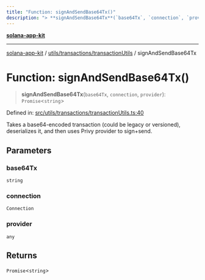 ```yaml
---
title: "Function: signAndSendBase64Tx()"
description: "> **signAndSendBase64Tx**(`base64Tx`, `connection`, `provider`): `Promise`\<`string`\>"
---
```


[**solana-app-kit**](../../../../README.mdx)

***

[solana-app-kit](../../../../README.mdx) / [utils/transactions/transactionUtils](../README.mdx) / signAndSendBase64Tx

# Function: signAndSendBase64Tx()

> **signAndSendBase64Tx**(`base64Tx`, `connection`, `provider`): `Promise`\<`string`\>

Defined in: [src/utils/transactions/transactionUtils.ts:40](https://github.com/SendArcade/solana-social-starter/blob/b27156124ee1831d644b1af765e8d55a2885cd4f/src/utils/transactions/transactionUtils.ts#L40)

Takes a base64-encoded transaction (could be legacy or versioned),
deserializes it, and then uses Privy provider to sign+send.

## Parameters

### base64Tx

`string`

### connection

`Connection`

### provider

`any`

## Returns

`Promise`\<`string`\>
